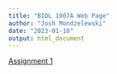 ```yaml
---
title: "BIOL 1007A Web Page"
author: "Josh Mondzelewski"
date: "2023-01-10"
output: html_document
---
```

[Assignment 1](Assignment1.html)

